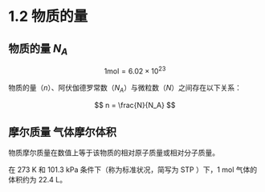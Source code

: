 # 1.2 物质的量

## 物质的量 $N_A$

$$
1 \text{mol} = 6.02 \times 10^{23}
$$

物质的量（$n$）、阿伏伽德罗常数（$N_A$）与微粒数（$N$）之间存在以下关系：

$$
n = \frac{N}{N_A}
$$

## 摩尔质量 气体摩尔体积

物质摩尔质量在数值上等于该物质的相对原子质量或相对分子质量。

在 $273 \text{ K}$ 和 $101.3\text{ kPa}$ 条件下（称为标准状况，简写为 $\text{STP}$ ）下，$1 \text{ mol}$ 气体的体积约为 $22.4 \text{ L}$。
